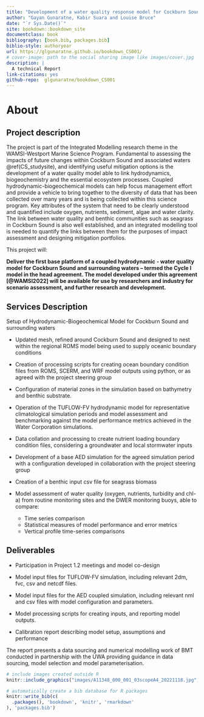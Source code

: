 ```yaml
--- 
title: "Development of a water quality response model for Cockburn Sound"
author: "Gayan Gunaratne, Kabir Suara and Louise Bruce"
date: "`r Sys.Date()`"
site: bookdown::bookdown_site
documentclass: book
bibliography: [book.bib, packages.bib]
biblio-style: authoryear
url: https://glgunaratne.github.io/bookdown_CS001/
# cover-image: path to the social sharing image like images/cover.jpg
description: |
  A technical Report
link-citations: yes
github-repo:  glgunaratne/bookdown_CS001 
---
```


# About


## Project description

The project is part of the Integrated Modelling research theme in the WAMSI-Westport Marine Science Program.
Fundamental to assessing the impacts of future changes within Cockburn Sound and associated waters \@ref(CS_studysite), and identifying useful mitigation options is the development of a water quality model able to link hydrodynamics, biogeochemistry and the essential ecosystem processes. Coupled hydrodynamic-biogeochemical models can help focus management effort and provide a vehicle to bring together to the diversity of data that has been collected over many years and is being collected within this science program.
Key attributes of the system that need to be clearly understood and quantified include oxygen, nutrients, sediment, algae and water clarity. The link between water quality and benthic communities such as seagrass in Cockburn Sound is also well established, and an integrated modelling tool is needed to quantify the links between them for the purposes of impact assessment and designing mitigation portfolios. 

This project will:

**Deliver the first base platform of a coupled hydrodynamic - water quality model for Cockburn Sound and surrounding waters – termed the Cycle I model in the head agreement. The model developed under this agreement [@WAMSI2022] will be available for use by researchers and industry for scenario assessment, and further research and development.**



## Services Description  

Setup of Hydrodynamic-Biogeochemical Model for Cockburn Sound and surrounding waters

* Updated mesh, refined around Cockburn Sound and designed to nest within the regional ROMS model being used to supply oceanic boundary conditions

* Creation of processing scripts for creating ocean boundary condition files from ROMS, SCERM, and WRF model outputs using python, or as agreed with the project steering group

* Configuration of material zones in the simulation based on bathymetry and benthic substrate.

* Operation of the TUFLOW-FV hydrodynamic model for representative climatological simulation periods and model assessment and benchmarking against the model performance metrics achieved in the Water Corporation simulations. 

* Data collation and processing to create nutrient loading boundary condition files, considering a groundwater and local stormwater inputs

* Development of a base AED simulation for the agreed simulation period with a configuration developed in collaboration with the project steering group

* Creation of a benthic input csv file for seagrass biomass

* Model assessment of water quality (oxygen, nutrients, turbidity and chl-a) from routine monitoring sites and the DWER monitoring buoys, able to compare:
  + Time series comparison
  + Statistical measures of model performance and error metrics  
  + Vertical profile time-series comparisons


## Deliverables

* Participation in Project 1.2 meetings and model co-design

* Model input files for TUFLOW-FV simulation, including relevant 2dm, fvc, csv and netcdf files.

* Model input files for the AED coupled simulation, including relevant nml and csv files with model configuration and parameters.

*	Model processing scripts for creating inputs, and reporting model outputs.
*	Calibration report describing model setup, assumptions and performance




The report presents a data sourcing and numerical modelling work of BMT conducted in partnership with the UWA providing guidance in data sourcing, model selection and model parameterisation.



```r
# include images created outside R
knitr::include_graphics("images/A11348_000_001_03scopeA4_20221118.jpg")
```






```r
# automatically create a bib database for R packages
knitr::write_bib(c(
  .packages(), 'bookdown', 'knitr', 'rmarkdown'
), 'packages.bib')
```
